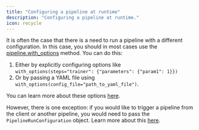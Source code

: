 ```yaml
---
title: "Configuring a pipeline at runtime"
description: "Configuring a pipeline at runtime."
icon: recycle
---
```


It is often the case that there is a need to run a pipeline with a different configuration. In this case, you should in most cases use the [pipeline.with\_options](/versions/0.66.0/how-to/use-configuration-files) method. You can do this:

1. Either by explicitly configuring options like `with_options(steps="trainer": {"parameters": {"param1": 1}})`
2. Or by passing a YAML file using `with_options(config_file="path_to_yaml_file")`.

You can learn more about these options [here](/versions/0.66.0/how-to/use-configuration-files).

However, there is one exception: if you would like to trigger a pipeline from the client or another pipeline, you would need to pass the `PipelineRunConfiguration` object. Learn more about this [here](/versions/0.66.0/how-to/trigger-pipelines/trigger-a-pipeline-from-another).
<CardGroup cols={2}>
 <Card title="Using config files" icon="gear" href="/versions/0.66.0/how-to/use-configuration-files" horizontal />
</CardGroup>

